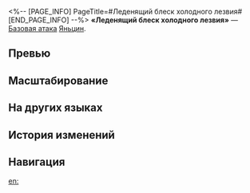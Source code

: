 <%-- [PAGE_INFO]
PageTitle=#Леденящий блеск холодного лезвия#
[END_PAGE_INFO] --%>
{{Навык Инфобокс
|Название         = Леденящий блеск холодного лезвия
|Изображение      = Навык Леденящий блеск холодного лезвия.png
|Персонаж         = Яньцин
|Тип              = Базовая атака
|Тэг              = Одиночная атака
|УронСтойк        = 10
|ЭнергияГен       = 20
|Энергия          = 
|Длительность     = 
|Описание         = Наносит выбранному противнику ледяной урон, равный {{Цвет|Выделенный|50%—110%}} от силы атаки Яньцина.
|Свойство1        = 
|Масштабирование1 = 
}}
'''«Леденящий блеск холодного лезвия»''' — [[Базовая атака]] [[Яньцин]].

==Превью==
{{Превью
|Файл = Леденящий блеск холодного лезвия Превью
}}

==Масштабирование==
{{Масштабирование навыка
|50%;60%;70%;80%;90%;100%;110%;120%;130%;140%
}}

==На других языках==
{{На других языках
|en   = Frost Thorn
|zhs  = 霜锋点寒芒
|zht  = 霜鋒點寒芒
|ja   = {{Rubi|寒光|かんこう}}{{Rubi|刺|さ}}す{{Rubi|霜鋒|そうほう}}
|ko   = 서늘한 칼끝
|es   = Luz fría, filo helado
|fr   = Épine de givre
|ru   = Леденящий блеск холодного лезвия
|th   = Frost Thorn
|vi   = Sương Giá Đầy Trời
|de   = Kaltes Licht, kalte Klinge
|id   = Frost Thorn
|pt   = Espinho Congelado
}}

==История изменений==
{{История изменений|3.5}}

==Навигация==
{{Навык Навбокс|Яньцин}}

[[en:]]